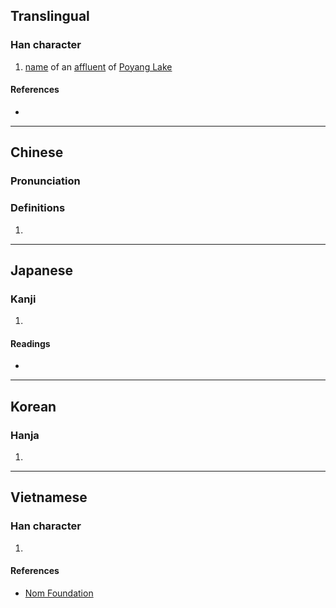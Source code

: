 {{character info/new}}
==Translingual==

===Han character===
{{Han char|rn=85|rad=水|as=08|sn=11|four=37117|canj=EBAU|ids=⿰氵肥}}

# [[name]] of an [[affluent]] of [[w:Poyang Lake|Poyang Lake]]

====References====
* {{Han ref|kx=0630.070|dkj=17649|dj=1032.080|hdz=31656.010|uh=6DDD|ud=28125|bh=D5F3|bd=54771}}

----

==Chinese==
{{zh-forms}}

===Pronunciation===
{{zh-pron
|m=féi
|c=fei4
|mc=y
|oc=y
|ma=
|cat=pn
}}

===Definitions===
{{zh-hanzi}}

# {{rfdef|lang=zh}}

----

==Japanese==

===Kanji===
{{ja-kanji|grade=|rs=水08}}

# {{defn|lang=ja|sort=水08}}

====Readings====
* {{ja-readings|on=[[ひ]] (hi), [[び]] (bi)|kun=}}

----

==Korean==

===Hanja===
{{ko-hanja|hangeul=비|eumhun=|rv=bi|mr=pi|y=pi}}

# {{defn|lang=ko|sort=水08}}

----

==Vietnamese==

===Han character===
{{vi-readings|rs=水08| hanviet = phè, phì}}

# {{defn|lang=vi|sort=水08}}

====References====
* [http://nomfoundation.org/common/nom_details.php?codepoint=6ddd Nom Foundation]